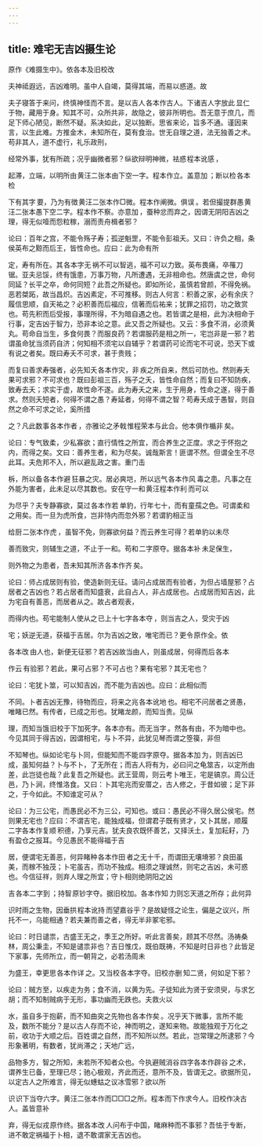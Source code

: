 ```yaml
---
---
---
```

title: 难宅无吉凶摄生论
---



原作《难摄生中》。依各本及旧校改 

夫神祗遐远，吉凶难明。虽中人自竭，莫得其端，而易以惑道。故

夫子寝答于来问，终慎神怪而不言。是以吉人 各本作古人。下诸吉人字放此 显仁于物，藏用于身。知其不可，众所共非，故隐之，彼非所明也。吾无意于庶几，而足下师心陋见，断然不疑。系决如此，足以独断。思省来论，旨多不通。谨因来言，以生此难。方推金木，未知所在，莫有食治。世无自理之道，法无独善之术。苟非其人，道不虚行，礼乐政刑，

经常外事，犹有所疏；况乎幽微者邪？纵欲辩明神微，袪惑 程本讹感 ，

起滞，立端，以明所由 黄汪二张本由下空一字。程本作立。盖意加 ；断以检 各本检

下有其字 要，乃为有徴 黄汪二张本作□微。程本作阐微。俱误 。若但撮提群愚 黄汪二张本愚下空二字。程本作不察。亦意加 ，蚕种忿而弃之，因谓无阴阳吉凶之理，得无似噎而怨粒稼，溺而责舟楫者邪？

论曰：百年之宫，不能令殇子寿；孤逆魁罡，不能令彭祖夭。又曰：许负之相，条侯英布之黥而后王，皆性命也。应曰：此为命有所

定，寿有所在。其 各本字无 祸不可以智逃，福不可以力致。英布畏痛，卒罹刀锯。亚夫忌馁，终有饿患，万事万物，凡所遭遇，无非相命也。然唐虞之世，命何同延？长平之卒，命何同短？此吾之所疑也。即如所论，虽慎若曾颜，不得免祸。恶若桀跖，故当昌炽。吉凶素定，不可推移。则古人何言：积善之家，必有余庆？履信思顺，自天祐之？必积善而后福应，信著而后祐来；犹罪之招罚，功之致赏也。苟先积而后受报，事理所得，不为暗自遇之也。若皆谓之是相，此为决相命于行事，定吉凶于智力，恐非本论之意。此又吾之所疑也。又云：多食不消，必须黄丸。苟命自当生，多食何畏？而服良药？若谓服药是相之所一，宅岂非是一邪？若谓虽命犹当须药自济；何知相不须宅以自辅乎？若谓药可论而宅不可说，恐天下或有说之者矣。既曰寿夭不可求，甚于贵贱；

而复曰善求寿强者，必先知夭 各本作灾，非 疾之所自来，然后可防也。然则寿夭果可求邪？不可求也？既曰彭祖三百，殇子之夭，皆性命自然；而复曰不知防疾，致寿去夭；求实于虚，故性命不遂。此为寿夭之来，生于用身，性命之遂，得于善求。然则夭短者，何得不谓之愚？寿延者，何得不谓之智？苟寿夭成于愚智，则自然之命不可求之论，奚所措

之？凡此数事 各本作者 ，亦雅论之矛戟 惟程荣本与此合。他本俱作楯非 矣。

论曰：专气致柔，少私寡欲；直行情性之所宜，而合养生之正度。求之于怀抱之内，而得之矣。文曰：善养生者，和为尽矣。诚哉斯言！匪谓不然。但谓全生不尽此耳。夫危邦不入，所以避乱政之害。重门击

柝，所以备 各本作避 狂暴之灾。居必爽垲，所以远气 各本作风 毒之患。凡事之在外能为害者，此未足以尽其数也。安在守一和 黄汪程本作利 而可以

为尽乎？夫专静寡欲，莫过 各本作若 单豹，行年七十，而有童孺之色。可谓柔和之用矣。而一旦为虎所食，岂非恃内而忽外邪？若谓豹相正当

给厨 二张本作虎 ，虽智不免，则寡欲何益？而云养生可得？若单豹以未尽

善而致灾，则辅生之道，不止于一和。苟和 二字原夺。据各本补 未足保生，

则外物之为患者，吾未知其所济 各本作齐 矣。

论曰：师占成居则有验，使造新则无征。请问占成居而有验者，为但占墙屋邪？占居者之吉凶也？若占居者而知盛衰，此自占人，非占成居也。占成居而知吉凶，此为宅自有善恶，而居者从之。故占者观表，

而得内也。苟宅能制人使从之 已上十七字各本夺 ，则当吉之人，受灾于凶

宅；妖逆无道，获福于吉居。尔为吉凶之致，唯宅而已？更令 原作全。依

各本改 由人也，新便无征邪？若吉凶故当由人，则虽成居，何得而后 各本

作云 有验邪？若此，果可占邪？不可占也？果有宅邪？其无宅也？

论曰：宅犹卜筮，可以知吉凶，而不能为吉凶也。应曰：此相似而

不同。卜者吉凶无豫，待物而应，将来之兆 各本讹地 也。相宅不问居者之贤愚，唯睹已然。有传者，已成之形也。犹睹龙颜，而知当贵。见纵

理，而知当饿 旧校于下加死字。各本亦有。而无当字 。然各有由，不为暗中也。今见其同于得吉凶，因谓相宅，与卜不异，此犹见琴而谓之箜篌，非但

不知琴也。纵如论宅与卜同，但能知而不能 四字原夺。据各本加 为，则吉凶已成，虽知何益？卜与不卜，了无所在；而吉人将有为，必曰问之龟筮吉，以定所由差，此岂徒也哉？此复吾之所疑也。武王营周，则云考卜唯王，宅是镐京。周公迁邑，乃卜涧，终惟洛食。又曰：卜其宅兆而安厝之，古人修之，于昔如彼；足下非之，于今如此。不知谁定可从？

论曰：为三公宅，而愚民必不为三公，可知也。或曰：愚民必不得久居公侯宅。然则果无宅也？应曰：不谓吉宅，能独成福，但谓君子既有贤才，又卜其居，顺履 二字各本作复顺 积德，乃享元吉。犹夫良农既怀善艺，又择沃土，复加耘耔，乃有盈仓之报耳。今见愚民不能得福于吉

居，便谓宅无善恶，何异睹种 各本作田 者之无十千，而谓田无壤塉邪？良田虽美，而稼不独茂；卜宅虽吉，而功不独成。相须之理诚然，则宅之吉凶，未可惑也。今信征祥，则弃人理之所宜；守卜相则绝阴阳之凶

吉 各本二字到 ；持智 原钞字夺。据旧校加。各本作知 力则忘天道之所存；此何异

识时雨之生物，因垂拱 程本讹持 而望嘉谷乎？是故疑怪之论生，偏是之议兴，所托不一，乌能相通？若夫兼而善之者，得无半非冢宅邪。

论曰：时日谴祟，古盛王无之，季王之所好。听此言善矣，顾其不尽然。汤祷桑林，周公秉圭，不知是谴祟非也？吉日惟戊，既伯既祷，不知是时日非也？此皆足下家事，先师所立，而一朝背之，必若汤周未

为盛王，幸更思 各本作详 之。又当校 各本字夺。旧校亦删 知二贤，何如足下邪？

论曰：贼方至，以疾走为务；食不消，以黄为先。子徒知此为贤于安须臾，与求乞胡；而不知制贼病于无形，事功幽而无跌也。夫救火以

水，虽自多于抱薪，而不知曲突之先物也 各本作矣 。况乎天下微事，言所不能及，数所不能分？是以古人存而不论，神而明之，遂知来物。故能独观于万化之前，收功于大顺之后。百姓谓之自然，而不知所以然。若此，岂常理之所逮邪？今形象著明，有数者，犹尚滞之；天地广远，

品物多方，智之所知，未若所不知者众也。今执避贼消谷 四字各本作辟谷 之术，谓养生已备，至理已尽；驰心极观，齐此而还，意所不及，皆谓无之。欲据所见，以定古人之所难言，得无似蟪蛄之议冰雪邪？欲以所

识 识下当夺六字。黄汪二张本作而□□□之所。程本而下作求今人。旧校作决古人。盖皆意补 

弃，得无似戎 原作终。据各本改 人问布于中国，睹麻种而不事邪？吾怯于专断，进不敢定祸福于卜相，退不敢谓家无吉凶也。